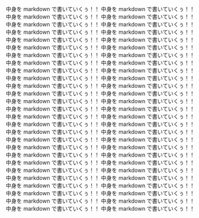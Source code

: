 中身を markdown で書いていくぅ！！
中身を markdown で書いていくぅ！！
中身を markdown で書いていくぅ！！
中身を markdown で書いていくぅ！！
中身を markdown で書いていくぅ！！
中身を markdown で書いていくぅ！！
中身を markdown で書いていくぅ！！
中身を markdown で書いていくぅ！！
中身を markdown で書いていくぅ！！
中身を markdown で書いていくぅ！！
中身を markdown で書いていくぅ！！
中身を markdown で書いていくぅ！！
中身を markdown で書いていくぅ！！
中身を markdown で書いていくぅ！！
中身を markdown で書いていくぅ！！
中身を markdown で書いていくぅ！！
中身を markdown で書いていくぅ！！
中身を markdown で書いていくぅ！！
中身を markdown で書いていくぅ！！
中身を markdown で書いていくぅ！！
中身を markdown で書いていくぅ！！
中身を markdown で書いていくぅ！！
中身を markdown で書いていくぅ！！
中身を markdown で書いていくぅ！！
中身を markdown で書いていくぅ！！
中身を markdown で書いていくぅ！！
中身を markdown で書いていくぅ！！
中身を markdown で書いていくぅ！！
中身を markdown で書いていくぅ！！
中身を markdown で書いていくぅ！！
中身を markdown で書いていくぅ！！
中身を markdown で書いていくぅ！！
中身を markdown で書いていくぅ！！
中身を markdown で書いていくぅ！！
中身を markdown で書いていくぅ！！
中身を markdown で書いていくぅ！！
中身を markdown で書いていくぅ！！
中身を markdown で書いていくぅ！！
中身を markdown で書いていくぅ！！
中身を markdown で書いていくぅ！！
中身を markdown で書いていくぅ！！
中身を markdown で書いていくぅ！！
中身を markdown で書いていくぅ！！
中身を markdown で書いていくぅ！！
中身を markdown で書いていくぅ！！
中身を markdown で書いていくぅ！！
中身を markdown で書いていくぅ！！
中身を markdown で書いていくぅ！！
中身を markdown で書いていくぅ！！
中身を markdown で書いていくぅ！！
中身を markdown で書いていくぅ！！
中身を markdown で書いていくぅ！！
中身を markdown で書いていくぅ！！
中身を markdown で書いていくぅ！！
